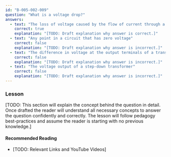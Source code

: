 ```yaml
---
id: "B-005-002-009"
question: "What is a voltage drop?"
answers:
  - text: "The loss of voltage caused by the flow of current through a circuit"
    correct: true
    explanation: "[TODO: Draft explanation why answer is correct.]"
  - text: "Any point in a circuit that has zero voltage"
    correct: false
    explanation: "[TODO: Draft explanation why answer is incorrect.]"
  - text: "The difference in voltage at the output terminals of a transformer"
    correct: false
    explanation: "[TODO: Draft explanation why answer is incorrect.]"
  - text: "The voltage output of a step-down transformer"
    correct: false
    explanation: "[TODO: Draft explanation why answer is incorrect.]"
---
```


### Lesson

[TODO: This section will explain the concept behind the question in detail. Once drafted the reader will understand all necessary concepts to answer the question confidently and correctly. The lesson will follow pedagogy best-practices and assume the reader is starting with no previous knowledge.]

#### Recommended Reading

- [TODO: Relevant Links and YouTube Videos]
